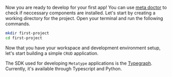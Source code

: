 

Now you are ready to develop for your first app! You can use [meta doctor](#4-verify-your-installation) to check if neccessary components are installed. 
Let's start by creating a working directory for the project. Open your terminal and run the following commands. 
```bash
mkdir first-project
cd first-project
```

Now that you have your workspace and development environment setup, let's start building a simple `CRUD` application.

The SDK used for developing `Metatype` applications is the [Typegraph](/docs/reference/typegraph). Currently, it's available through Typescript and Python.

<SDKTabs>
    <TabItem value="typescript">
        <TypeScriptTab />
    </TabItem>
    <TabItem value="python">
      <PythonTab />
    </TabItem>
    
</SDKTabs>
